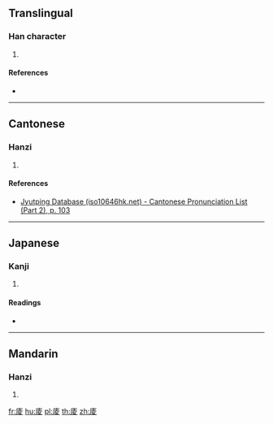 ==Translingual==

===Han character===
{{Han char|rn=53|rad=广|as=08|sn=11|four=00247|canj=IGCE|ids=⿸广夌}}

# {{defn|Han|sort=广08}}

====References====
* {{Han ref|kx=0347.020|dkj=09355|dj=0657.120|hdz=20886.110|uh=5EB1|ud=24241|bh=D547|bd=54599}}

----

==Cantonese==

===Hanzi===
{{yue-hanzi|jyut=[[cing2]]|y=ching2}}

# {{defn|lang=yue|sort=广08}}

====References====
* [http://www.iso10646hk.net/jp/document/download.jsp Jyutping Database (iso10646hk.net) - Cantonese Pronunciation List (Part 2), p. 103]

----

==Japanese==

===Kanji===
{{ja-kanji|grade=|rs=广08}}

# {{defn|lang=ja|sort=广08}}

====Readings====
* {{ja-readings|on=[[ちょう]] (chō), [[りょう]] (ryō)|kun=}}

----

==Mandarin==

===Hanzi===
{{cmn-hanzi|pin=[[chěng]] ([[cheng3]])|wg=ch'eng<sup>3</sup>}}

# {{defn|lang=cmn|sort=广08}}

[[fr:庱]]
[[hu:庱]]
[[pl:庱]]
[[th:庱]]
[[zh:庱]]
